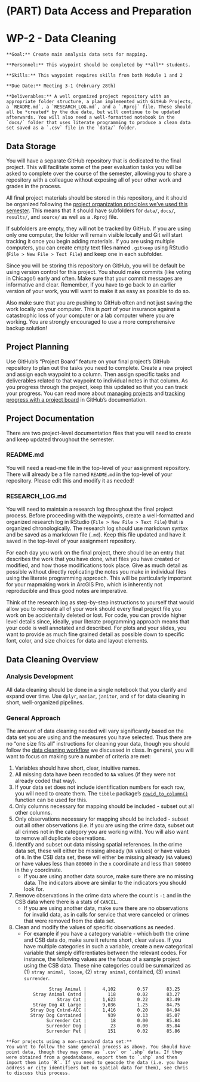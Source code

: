 # (PART) Data Access and Preparation {-}

# WP-2 - Data Cleaning

```block
**Goal:** Create main analysis data sets for mapping.
```

```block
**Personnel:** This waypoint should be completed by **all** students. 
```

```block
**Skills:** This waypoint requires skills from both Module 1 and 2
```

```block
**Due Date:** Meeting 3-1 (February 28th)
```

```block
**Deliverables:** A well organized project repository with an appropriate folder structure, a plan implemented with GitHub Projects, a `README.md`, a `RESEARCH_LOG.md`, and a `.Rproj` file. These should all be *created* by the due date, but will continue to be updated afterwards. You will also need a well-formatted notebook in the `docs/` folder that uses literate programming to produce a clean data set saved as a `.csv` file in the `data/` folder.
```

## Data Storage
You will have a separate GitHub repository that is dedicated to the final project. This will facilitate some of the peer evaluation tasks you will be asked to complete over the course of the semester, allowing you to share a repository with a colleague without exposing all of your other work and grades in the process. 

All final project materials should be stored in this repository, and it should be organized following the [project organization principles we've used this semester](https://slu-soc5650.github.io/docs/protecting-work/). This means that it should have subfolders for `data/`, `docs/`, `results/`, and `source/` as well as a `.Rproj` file.

If subfolders are empty, they will not be tracked by GitHub. If you are using only one computer, the folder will remain visible locally and Git will start tracking it once you begin adding materials. If you are using multiple computers, you can create empty text files named `.gitkeep` using RStudio (`File > New File > Text File`) and keep one in each subfolder.

Since you will be storing this repository on GitHub, you will be default be using version control for this project. You should make commits (like voting in Chicago!) early and often. Make sure that your commit messages are informative and clear. Remember, if you have to go back to an earlier version of your work, you will want to make it as easy as possible to do so.

Also make sure that you are pushing to GitHub often and not just saving the work locally on your computer. This is *part* of your insurance against a catastrophic loss of your computer or a lab computer where you are working. You are strongly encouraged to use a more comprehensive backup solution!

## Project Planning
Use GitHub’s "Project Board" feature on your final project's GitHub repository to plan out the tasks you need to complete. Create a new project and assign each waypoint to a column. Then assign specific tasks and deliverables related to that waypoint to individual notes in that column. As you progress through the project, keep this updated so that you can track your progress. You can read more about [managing projects](https://help.github.com/articles/managing-project-boards-in-your-repository-or-organization/) and [tracking progress with a project board](https://help.github.com/articles/tracking-the-progress-of-your-work-with-project-boards/) in GitHub's documentation.

## Project Documentation
There are two project-level documentation files that you will need to create and keep updated throughout the semester.

### README.md
You will need a read-me file in the top-level of your assignment repository. There will already be a file named `README.md` in the top-level of your repository. Please edit this and modify it as needed!

### RESEARCH_LOG.md
You will need to maintain a research log throughout the final project process. Before proceeding with the waypoints, create a well-formatted and organized research log in RStudio (`File > New File > Text File`) that is organized chronologically. The research log should use markdown syntax and be saved as a markdown file (`.md`). Keep this file updated and have it saved in the top-level of your assignment repository.

For each day you work on the final project, there should be an entry that describes the work that you have done, what files you have created or modified, and how those modifications took place. Give as much detail as possible without directly replicating the notes you make in individual files using the literate programming approach. This will be particularly important for your mapmaking work in ArcGIS Pro, which is inherently not reproducible and thus good notes are imperative.

Think of the research log as step-by-step instructions to yourself that would allow you to recreate all of your work should every final project file you work on be accidentally deleted or lost. For code, you can provide higher level details since, ideally, your literate programming approach means that your code is well annotated and described. For plots and your slides, you want to provide as much fine grained detail as possible down to specific font, color, and size choices for data and layout elements.

## Data Cleaning Overview

### Analysis Development

All data cleaning should be done in a single notebook that you clarify and expand over time. Use `dplyr`, `naniar`, `janitor`, and `sf` for data cleaning in short, well-organized pipelines.

### General Approach

The amount of data cleaning needed will vary significantly based on the data set you are using and the measures you have selected. Thus there are no "one size fits all" instructions for cleaning your data, though you should follow the [data cleaning workflow](https://github.com/slu-soc5650/module-2-data-cleaning/blob/master/handouts/wranglingWorkflow.pdf) we discussed in class. In general, you will want to focus on making sure a number of criteria are met:

1. Variables should have short, clear, intuitive names.
2. All missing data have been recoded to `NA` values (if they were not already coded that way).
3. If your data set does not include identification numbers for each row, you will need to create them. The `tibble` package's [`rowid_to_column()`](https://tibble.tidyverse.org/reference/rownames.html) function can be used for this.
4. Only columns necessary for mapping should be included - subset out all other columns.
5. Only observations necessary for mapping should be included - subset out all other observations (i.e. if you are using the crime data, subset out all crimes not in the category you are working with). You will also want to remove all duplicate observations.
6. Identify and subset out data missing spatial references. In the crime data set, these will either be missing already (`NA` values) or have values of `0`. In the CSB data set, these will either be missing already (`NA` values) or have values less than `800000` in the `x` coordinate and less than `980000` in the `y` coordinate.
    * If you are using another data source, make sure there are no missing data. The indicators above are similar to the indicators you should look for.
7. Remove observations in the crime data where the count is `-1` and in the CSB data where there is a stats of `CANCEL`. 
    * If you are using another data, make sure there are no observations for invalid data, as in calls for service that were canceled or crimes that were removed from the data set.
8. Clean and modify the values of specific observations as needed. 
    * For example if you have a category variable - which both the crime and CSB data do, make sure it returns short, clear values. If you have multiple categories in such a variable, create a new categorical variable that simply differentiates between the relevant codes. For instance, the following values are the focus of a sample project using the CSB data. These nine categories could be summarized as (1) `stray animal, loose`, (2) `stray animal`, contained, (3) `animal surrender`.

```
                Stray Animal |      4,102        0.57       83.25
          Stray Animal Cntnd |        118        0.02       83.27
                   Stray Cat |      1,623        0.22       83.49
          Stray Dog At Large |      9,036        1.25       84.75
         Stray Dog Cntnd-ACC |      1,416        0.20       84.94
         Stray Dog Contained |        939        0.13       85.07
               Surrender Cat |         18        0.00       85.84
               Surrender Dog |         23        0.00       85.84
               Surrender Pet |        151        0.02       85.86
```

```block
**For projects using a non-standard data set:**
You want to follow the same general process as above. You should have point data, though they may come as `.csv` or `.shp` data. If they were obtained from a geodatabase, export them to `.shp` and then import them into `R`. If you need to geocode the data (i.e. you have address or city identifiers but no spatial data for them), see Chris to discuss this process.
```
